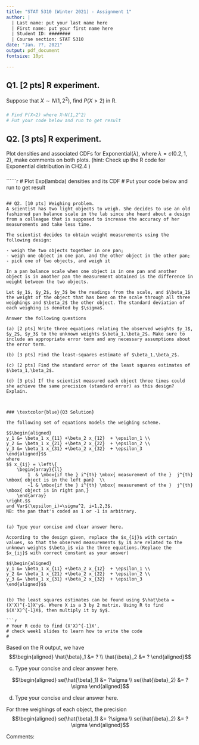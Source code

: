 ```yaml
---
title: "STAT 5310 (Winter 2021) - Assignment 1"
author: |
  | Last name: put your last name here
  | First name: put your first name here
  | Student ID: ######## 
  | Course section: STAT 5310
date: "Jan. ??, 2021"
output: pdf_document
fontsize: 10pt

---
```


## Q1. [2 pts] R experiment.
Suppose that $X\sim N(1,2^2)$, find $P(X>2)$ in R.

### \textcolor{blue}{Q1 Solution:}

```r
# Find P(X>2) where X~N(1,2^2)
# Put your code below and run to get result

```

## Q2. [3 pts] R experiment.
Plot densities and associated CDFs for Exponential($\lambda$), where $\lambda=c(0.2,1,2)$, make comments on both plots. (hint: Check up the R code for Exponential distribution in CH2.4 )

### \textcolor{blue}{Q2 Solution:}

``````r
# Plot Exp(lambda) densities and its CDF
# Put your code below and run to get result

```

## Q2. [10 pts] Weighing problem. 
A scientist has two light objects to weigh. She decides to use an old fashioned pan balance scale in the lab since she heard about a design from a colleague that is supposed to increase the accuracy of her measurements and take less time.

The scientist decides to obtain weight measurements using the following design:

- weigh the two objects together in one pan;
- weigh one object in one pan, and the other object in the other pan;
- pick one of two objects, and weigh it

In a pan balance scale when one object is in one pan and another object is in another pan the measurement obtained is the difference in weight between the two objects.

Let $y_1$, $y_2$, $y_3$ be the readings from the scale, and $\beta_1$ the weight of the object that has been on the scale through all three weighings and $\beta_2$ the other object. The standard deviation of each weighing is denoted by $\sigma$.

Answer the following questions

(a) [2 pts] Write three equations relating the observed weights $y_1$, $y_2$, $y_3$ to the unknown weights $\beta_1,\beta_2$. Make sure to include an appropriate error term and any necessary assumptions about the error term.

(b) [3 pts] Find the least-squares estimate of $\beta_1,\beta_2$.

(c) [2 pts] Find the standard error of the least squares estimates of $\beta_1,\beta_2$.

(d) [3 pts] If the scientist measured each object three times could she achieve the same precision (standard error) as this design? Explain. 



### \textcolor{blue}{Q3 Solution}

The following set of equations models the weighing scheme. 

$$\begin{aligned}
y_1 &= \beta_1 x_{11} +\beta_2 x_{12}  + \epsilon_1 \\
y_2 &= \beta_1 x_{21} +\beta_2 x_{22}  + \epsilon_2 \\
y_3 &= \beta_1 x_{31} +\beta_2 x_{32}  + \epsilon_3  
\end{aligned}$$
where 
$$ x_{ij} = \left\{
	\begin{array}{ll}
		1  & \mbox{if the } i^{th} \mbox{ measurement of the }  j^{th} \mbox{ object is in the left pan}  \\
		-1 & \mbox{if the } i^{th} \mbox{ measurement of the }  j^{th} \mbox{ object is in right pan,}
	\end{array}
\right.$$
and Var$(\epsilon_i)=\sigma^2, i=1,2,3$. 
NB: the pan that's coded as 1 or -1 is arbitrary. 


(a) Type your concise and clear answer here.

According to the design given, replace the $x_{ij}$ with certain values, so that the observed measurements $y_i$ are related to the unknown weights $\beta_i$ via the three equations.(Replace the $x_{ij}$ with correct constant as your answer)

$$\begin{aligned}
y_1 &= \beta_1 x_{11} +\beta_2 x_{12}  + \epsilon_1 \\
y_2 &= \beta_1 x_{21} +\beta_2 x_{22}  + \epsilon_2 \\
y_3 &= \beta_1 x_{31} +\beta_2 x_{32}  + \epsilon_3  
\end{aligned}$$


(b) The least squares estimates can be found using $\hat\beta = (X'X)^{-1}X'y$. Where X is a 3 by 2 matrix. Using R to find $(X'X)^{-1}X$, then multiply it by $y$.

```r
# Your R code to find (X'X)^{-1}X', 
# check week1 slides to learn how to write the code
#
```
Based on the R output, we have 
$$\begin{aligned}
\hat{\beta}_1 &=  ? \\
\hat{\beta}_2 &= ? 
\end{aligned}$$

(c) Type your concise and clear answer here.

$$\begin{aligned}
se(\hat{\beta}_1) &=  ?\sigma \\
se(\hat{\beta}_2) &= ? \sigma
\end{aligned}$$

(d) Type your concise and clear answer here.

For three weighings of each object, the precision
$$\begin{aligned}
se(\hat{\beta}_1) &=  ?\sigma \\
se(\hat{\beta}_2) &= ? \sigma
\end{aligned}$$

Comments: 


